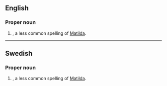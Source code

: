 ==English==

===Proper noun===
{{en-proper noun}}

# {{given name|female}}, a less common spelling of [[Matilda]].

----

==Swedish==

===Proper noun===
{{infl|sv|proper noun}}

# {{given name|female||sv:}}, a less common spelling of [[Matilda]].